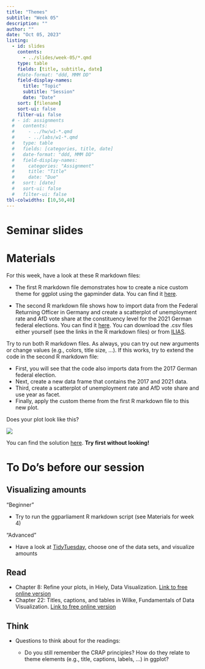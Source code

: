 ```yaml
---
title: "Themes"
subtitle: "Week 05"
description: ""
author: ""
date: "Oct 05, 2023"
listing:
  - id: slides
    contents:
      - ../slides/week-05/*.qmd
    type: table
    fields: [title, subtitle, date]
    #date-format: "ddd, MMM DD"
    field-display-names:
      title: "Topic"
      subtitle: "Session"
      date: "Date"
    sort: [filename]
    sort-ui: false
    filter-ui: false
  # - id: assignments
  #   contents:
  #     - ../hw/w1-*.qmd
  #     - ../labs/w1-*.qmd
  #   type: table
  #   fields: [categories, title, date]
  #   date-format: "ddd, MMM DD"
  #   field-display-names:
  #     categories: "Assignment"
  #     title: "Title"
  #     date: "Due"
  #   sort: [date]
  #   sort-ui: false
  #   filter-ui: false
tbl-colwidths: [10,50,40]
---
```


# Seminar slides

::: {#slides}
:::

# Materials

For this week, have a look at these R markdown files:

-   The first R markdown file demonstrates how to create a nice custom theme for ggplot using the gapminder data. You can find it [here](https://ilias.uni-mannheim.de/goto.php?target=file_1439663_download&client_id=ILIAS).

-   The second R markdown file shows how to import data from the Federal Returning Officer in Germany and create a scatterplot of unemployment rate and AfD vote share at the constituency level for the 2021 German federal elections. You can find it [here](https://ilias.uni-mannheim.de/goto.php?target=file_1439664_download&client_id=ILIAS). You can download the .csv files either yourself (see the links in the R markdown files) or from [ILIAS](https://ilias.uni-mannheim.de/goto.php?target=fold_1439661&client_id=ILIAS).

Try to run both R markdown files. As always, you can try out new arguments or change values (e.g., colors, title size, ...). If this works, try to extend the code in the second R markdown file:

-   First, you will see that the code also imports data from the 2017 German federal election.
-   Next, create a new data frame that contains the 2017 and 2021 data.
-   Third, create a scatterplot of unemployment rate and AfD vote share and use year as facet.
-   Finally, apply the custom theme from the first R markdown file to this new plot.

Does your plot look like this?

![](afd_plot.png){fig-align="center"}

You can find the solution [here](../session05_example_solution.qmd). **Try first without looking!**

# To Do's before our session

::: panel-tabset
## Visualizing amounts

"Beginner"

-   Try to run the ggparliament R markdown script (see Materials for week 4)

"Advanced"

-   Have a look at [TidyTuesday](https://github.com/rfordatascience/tidytuesday), choose one of the data sets, and visualize amounts

## Read

-   Chapter 8: Refine your plots, in Hiely, Data Visualization. [Link to free online version](https://socviz.co/refineplots.html)
-   Chapter 22: Titles, captions, and tables in Wilke, Fundamentals of Data Visualization. [Link to free online version](https://clauswilke.com/dataviz/figure-titles-captions.html)

## Think

-   Questions to think about for the readings:

    -   Do you still remember the CRAP principles? How do they relate to theme elements (e.g., title, captions, labels, ...) in ggplot?
:::
